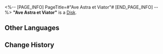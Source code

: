 <%-- [PAGE_INFO]
PageTitle=#"Ave Astra et Viator"#
[END_PAGE_INFO] --%>
{{Item Infobox
|id          = 210201
|image       = Item Ave Astra et Viator.png
|type        = Disk
|invCategory = Valuables
|rarity      = 3
|effect      = 
|description = A record that can be played on the Express' phonograph. It might be a chance acquisition or a gift from someone else. All sorts of memories surge up when the music plays &mdash; the smiles, encounters, touches, and the excitement of battle. Maybe that is why people still collect records even as society rapidly advances.<br />The current record contains the track, "Ave Astra et Viator."
}}
{{Description|''The traveler's spirit wanders on, showered in starlight evermore.''}}
'''"Ave Astra et Viator"''' is a [[Disk]].

==Other Languages==
{{Other Languages
|en   = "Ave Astra et Viator"
|zhs  = 《星文照旅魂》
|zht  = 〈星文照旅魂〉
|ja   = 『星が照らす旅魂』
|ko   = ≪별이 비추는 여혼≫
|es   = Ave Astra et Viator
|fr   = « Ave Astra et Viator »
|ru   = Ave Astra et Viator
|th   = "Ave Astra et Viator"
|vi   = "Ave Astra et Viator"
|de   = „Ave Astra et Viator“
|id   = "Ave Astra et Viator"
|pt   = "Ave Astra et Viator"
}}

==Change History==
{{Change History|1.0}}